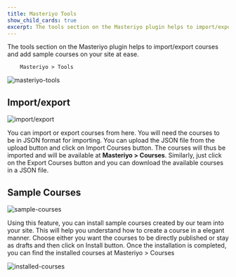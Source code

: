 ```yaml
---
title: Masteriyo Tools
show_child_cards: true
excerpt: The tools section on the Masteriyo plugin helps to import/export courses and add sample courses on your site at ease.
---
```


The tools section on the Masteriyo plugin helps to import/export courses and add sample courses on your site at ease.

        Masteriyo > Tools

![masteriyo-tools](https://github.com/Masteriyo/masteriyo-docs/assets/75772539/b4ad69d5-d2b6-4541-930d-75c2983b72ee)

## Import/export

![import/export](https://github.com/Masteriyo/masteriyo-docs/assets/75772539/7187f4a7-6d03-4861-9819-cea6ec5e17ec)

You can import or export courses from here. You will need the courses to be in JSON format for importing.
You can upload the JSON file from the upload button and click on Import Courses button. The courses will thus be imported and will be available at **Masteriyo > Courses**.
Similarly, just click on the Export Courses button and you can download the available courses in a JSON file.

## Sample Courses

![sample-courses](https://github.com/Masteriyo/masteriyo-docs/assets/75772539/aac0eb98-5a43-4f1b-a160-f81dc1ffcb5c)

Using this feature, you can install sample courses created by our team into your site. This will help you understand how to create a course in a elegant manner. Choose either you want the courses to be directly published or stay as drafts and then click on Install button.
Once the installation is completed, you can find the installed courses at Masteriyo > Courses

![installed-courses](https://github.com/Masteriyo/masteriyo-docs/assets/75772539/ecb4907e-047a-4b1b-877b-2ad3ab333cfc)
 
